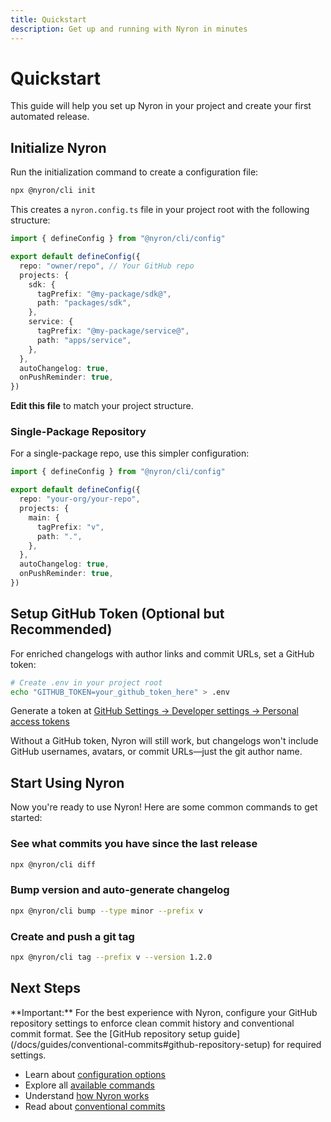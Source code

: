 ```yaml
---
title: Quickstart
description: Get up and running with Nyron in minutes
---
```


# Quickstart

This guide will help you set up Nyron in your project and create your first automated release.

## Initialize Nyron

Run the initialization command to create a configuration file:

```bash
npx @nyron/cli init
```

This creates a `nyron.config.ts` file in your project root with the following structure:

```ts
import { defineConfig } from "@nyron/cli/config"

export default defineConfig({
  repo: "owner/repo", // Your GitHub repo
  projects: {
    sdk: {
      tagPrefix: "@my-package/sdk@",
      path: "packages/sdk",
    },
    service: {
      tagPrefix: "@my-package/service@",
      path: "apps/service",
    },
  },
  autoChangelog: true,
  onPushReminder: true,
})
```

**Edit this file** to match your project structure.

### Single-Package Repository

For a single-package repo, use this simpler configuration:

```ts
import { defineConfig } from "@nyron/cli/config"

export default defineConfig({
  repo: "your-org/your-repo",
  projects: {
    main: {
      tagPrefix: "v",
      path: ".",
    },
  },
  autoChangelog: true,
  onPushReminder: true,
})
```

## Setup GitHub Token (Optional but Recommended)

For enriched changelogs with author links and commit URLs, set a GitHub token:

```bash
# Create .env in your project root
echo "GITHUB_TOKEN=your_github_token_here" > .env
```

Generate a token at [GitHub Settings → Developer settings → Personal access tokens](https://github.com/settings/tokens)

<Callout type="info">
Without a GitHub token, Nyron will still work, but changelogs won't include GitHub usernames, avatars, or commit URLs—just the git author name.
</Callout>

## Start Using Nyron

Now you're ready to use Nyron! Here are some common commands to get started:

### See what commits you have since the last release

```bash
npx @nyron/cli diff
```

### Bump version and auto-generate changelog

```bash
npx @nyron/cli bump --type minor --prefix v
```

### Create and push a git tag

```bash
npx @nyron/cli tag --prefix v --version 1.2.0
```

## Next Steps

<Callout type="warn">
**Important:** For the best experience with Nyron, configure your GitHub repository settings to enforce clean commit history and conventional commit format. See the [GitHub repository setup guide](/docs/guides/conventional-commits#github-repository-setup) for required settings.
</Callout>

- Learn about [configuration options](/docs/getting-started/configuration)
- Explore all [available commands](/docs/commands)
- Understand [how Nyron works](/docs/guides/how-it-works)
- Read about [conventional commits](/docs/guides/conventional-commits)

